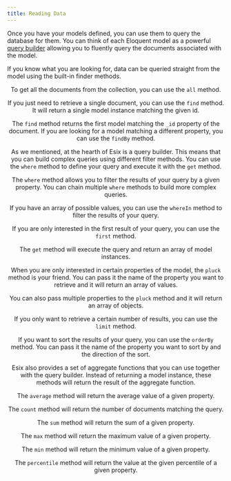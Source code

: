 ```yaml
---
title: Reading Data
---
```



Once you have your models defined, you can use them to query the database for them. You can think of each
Eloquent model as a powerful [query builder](/api/classes/querybuilder.html) allowing you to fluently
query the documents associated with the model.

If you know what you are looking for, data can be queried straight from the model using the built-in
finder methods.

<Header title='All' as='h3' />

To get all the documents from the collection, you can use the `all` method.

<ExampleComponent name='all' />

<Header title='Find' as='h3' />

If you just need to retrieve a single document, you can use the `find` method. It will return a single
model instance matching the given id.

<ExampleComponent name='find' />

<Header title='Find By' as='h3' />

The `find` method returns the first model matching the `_id` property of the document. If you are looking
for a model matching a different property, you can use the `findBy` method.

<ExampleComponent name='find-by' />

<Header title='Building Queries' as='h2' />

As we mentioned, at the hearth of Esix is a query builder. This means that you can build complex queries
using different filter methods. You can use the `where` method to define your query and execute it with
the `get` method.

<Header title='Where' as='h3' />

The `where` method allows you to filter the results of your query by a given property. You can chain
multiple `where` methods to build more complex queries.

<ExampleComponent name='where' />

<Header title='Where In' as='h3' />

If you have an array of possible values, you can use the `whereIn` method to filter the results of your
query.

<ExampleComponent name='where-in' />

<Header title='First' as='h3' />

If you are only interested in the first result of your query, you can use the `first` method.

<ExampleComponent name='first' />

<Header title='Get' as='h3' />

The `get` method will execute the query and return an array of model instances.

<ExampleComponent name='where' />

<Header title='Pluck' as='h3' />

When you are only interested in certain properties of the model, the `pluck` method is your friend. You
can pass it the name of the property you want to retrieve and it will return an array of values.

<ExampleComponent name='pluck' />

You can also pass multiple properties to the `pluck` method and it will return an array of objects.

<ExampleComponent name='pluck-multiple' />

<Header title='Limit' as='h3' />

If you only want to retrieve a certain number of results, you can use the `limit` method.

<ExampleComponent name='limit' />

<Header title='Order By' as='h3' />

If you want to sort the results of your query, you can use the `orderBy` method. You can pass it the
name of the property you want to sort by and the direction of the sort.

<ExampleComponent name='order-by' />

<Header title='Aggregate Functions' as='h2' />

Esix also provides a set of aggregate functions that you can use together with the query builder. Instead
of returning a model instance, these methods will return the result of the aggregate function.

<Header title='Average' as='h3' />

The `average` method will return the average value of a given property.

<ExampleComponent name='average' />

<Header title='Count' as='h3' />

The `count` method will return the number of documents matching the query.

<ExampleComponent name='count' />

<Header title='Sum' as='h3' />

The `sum` method will return the sum of a given property.

<Header title='Max' as='h3' />

The `max` method will return the maximum value of a given property.

<ExampleComponent name='max' />

<Header title='Min' as='h3' />

The `min` method will return the minimum value of a given property.

<ExampleComponent name='min' />

<Header title='Percentile' as='h3' />

The `percentile` method will return the value at the given percentile of a given property.

<ExampleComponent name='percentile' />
